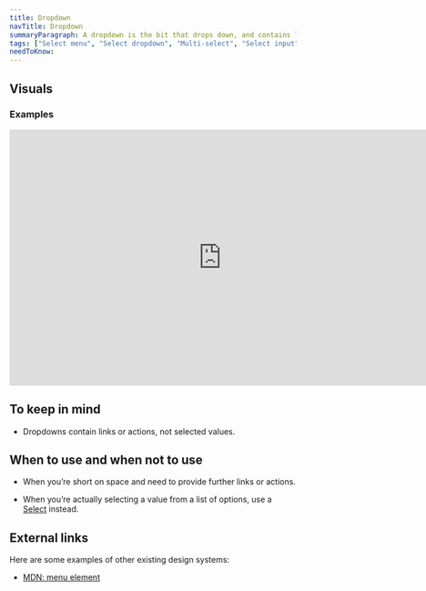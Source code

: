 ```yaml
---
title: Dropdown
navTitle: Dropdown
summaryParagraph: A dropdown is the bit that drops down, and contains links or actions, NOT selected values.
tags: ["Select menu", "Select dropdown", "Multi-select", "Select input"]
needToKnow:
---
```



## Visuals

### Examples

<iframe style="border: none;" width="744" height="450" src="https://www.figma.com/embed?embed_host=share&url=https%3A%2F%2Fwww.figma.com%2Ffile%2Fe3TyAOZKfLg9cA01Iy1Mgm%2FKaizen-Site-embed%3Fnode-id%3D1319%253A0" allowfullscreen></iframe>

## To keep in mind

*   Dropdowns contain links or actions, not selected values.

## When to use and when not to use

<WhenToUseAndWhenNotToUse>
<WhenToUse>

*   When you’re short on space and need to provide further links or actions.

</WhenToUse>
<WhenNotToUse>

*   When you’re actually selecting a value from a list of options, use a [Select](/components/select) instead.

</WhenNotToUse>
</WhenToUseAndWhenNotToUse>


## External links

Here are some examples of other existing design systems:

- [MDN: menu element](https://developer.mozilla.org/en-US/docs/Web/HTML/Element/menu)

